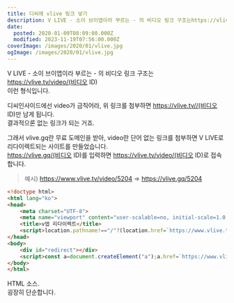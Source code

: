 ```yaml
---
title: 디씨에 vlive 링크 넣기
description: V LIVE - 소이 브이앱이라 부르는 - 의 비디오 링크 구조는https://vlive.tv/video/(비디오 ID)이런 형식입니다. 디씨인사이드에선 video가 금칙어라, 위 링크를 첨부하면 https://vlive.tv//(비디오 ID)만 남게 됩니다.결과적으론 없는 링크가 되는 거죠. 그래서 vlive.gq란 무료 도메인을 받아, video란 단어 없는 링크를 첨부하면 V LIVE로 리다이렉트되는 사이트를 만들었습니다.https://vlive.gq/(비디오 ID)를 입력하면 https://vlive.tv/video/(비디오 ID)로 접속합니다. 예시) https://www.vlive.tv/video/5204 =&gt; https://vlive.gq/5204 &lt;!doctype html&gt; &lt;html lang=&quot;ko&quot;&gt;
date:
  posted: 2020-01-09T08:09:00.000Z
  modified: 2023-11-19T07:56:00.000Z
coverImage: /images/2020/01/vlive.jpg
ogImage: /images/2020/01/vlive.jpg
---
```


V LIVE - 소이 브이앱이라 부르는 - 의 비디오 링크 구조는  
https://vlive.tv/video/(비디오 ID)  
이런 형식입니다.

디씨인사이드에선 video가 금칙어라, 위 링크를 첨부하면 https://vlive.tv//(비디오 ID)만 남게 됩니다.  
결과적으론 없는 링크가 되는 거죠.

그래서 vlive.gq란 무료 도메인을 받아, video란 단어 없는 링크를 첨부하면 V LIVE로 리다이렉트되는 사이트를 만들었습니다.  
https://vlive.gq/(비디오 ID)를 입력하면 https://vlive.tv/video/(비디오 ID)로 접속합니다.

> 예시) https://www.vlive.tv/video/5204 => https://vlive.gq/5204

```html
<!doctype html>
<html lang="ko">
<head>
    <meta charset="UTF-8">
    <meta name="viewport" content="user-scalable=no, initial-scale=1.0, maximum-scale=1.0, minimum-scale=1.0, width=device-width">
    <title>v앱 리다이렉트</title>
    <script>location.pathname!=="/"?(location.href=`https://www.vlive.tv/video${location.pathname}`):(location.href="https://www.vlive.tv")</script>
</head>
<body>
    <div id="redirect"></div>
    <script>const a=document.createElement("a");a.href=`https://www.vlive.tv/video${location.pathname}`,a.textContent="v앱 열기",document.getElementById("redirect").append(a);</script>
</body>
</html>
```

HTML 소스.  
굉장히 단순합니다.
